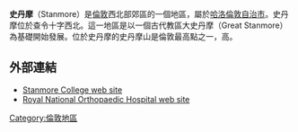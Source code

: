 {{infobox UK place
|country                  = 英格蘭
|region                   = 倫敦
|official_name            = Stanmore
|latitude                 = 51.6170
|longitude                = -0.3250
|os_grid_reference        = TQ1691
|london_borough           = 哈洛
|post_town                = STANMORE
|postcode_district        = HA7
|postcode_area            = HA
|dial_code                = 020
|constituency_westminster = [[哈洛東_(英國國會選區)|哈洛東]]
}}
'''史丹摩'''（Stanmore）是[[倫敦|倫敦]]西北部郊區的一個地區，屬於[[哈洛倫敦自治市|哈洛倫敦自治市]]。史丹摩位於查令十字西北{{convert|11|mi|km}}。這一地區是以一個古代教區大史丹摩（Great Stanmore）為基礎開始發展。位於史丹摩的史丹摩山是倫敦最高點之一，高{{convert|152|m|ft}}。
== 外部連結 ==
* [https://web.archive.org/web/20160227172014/http://www.stanmore.ac.uk/ Stanmore College web site]
* [https://web.archive.org/web/20160308022254/https://www.rnoh.nhs.uk/ Royal National Orthopaedic Hospital web site]

[[Category:倫敦地區|Category:倫敦地區]]